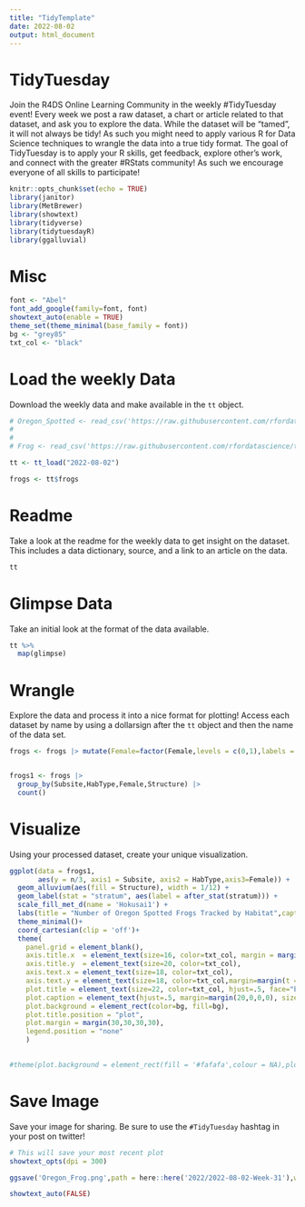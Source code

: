 ```yaml
---
title: "TidyTemplate"
date: 2022-08-02
output: html_document
---
```


# TidyTuesday

Join the R4DS Online Learning Community in the weekly #TidyTuesday event!
Every week we post a raw dataset, a chart or article related to that dataset, and ask you to explore the data.
While the dataset will be “tamed”, it will not always be tidy! As such you might need to apply various R for Data Science techniques to wrangle the data into a true tidy format.
The goal of TidyTuesday is to apply your R skills, get feedback, explore other’s work, and connect with the greater #RStats community!
As such we encourage everyone of all skills to participate!

```r

knitr::opts_chunk$set(echo = TRUE)
library(janitor)
library(MetBrewer)
library(showtext)
library(tidyverse)
library(tidytuesdayR)
library(ggalluvial)


```

# Misc

```r

font <- "Abel"
font_add_google(family=font, font)
showtext_auto(enable = TRUE) 
theme_set(theme_minimal(base_family = font))
bg <- "grey85"
txt_col <- "black"
```


# Load the weekly Data

Download the weekly data and make available in the `tt` object.

```r

# Oregon_Spotted <- read_csv('https://raw.githubusercontent.com/rfordatascience/tidytuesday/master/data/2022/2022-08-02/Oregon_spotted_frog_telemetry_at_Crane_Prairie_OR.csv')
# 
# 
# Frog <- read_csv('https://raw.githubusercontent.com/rfordatascience/tidytuesday/master/data/2022/2022-08-02/frog.csv')

tt <- tt_load("2022-08-02")

```
```r
frogs <- tt$frogs

```


# Readme

Take a look at the readme for the weekly data to get insight on the dataset.
This includes a data dictionary, source, and a link to an article on the data.

```r

tt

```


# Glimpse Data

Take an initial look at the format of the data available.

```r

tt %>% 
  map(glimpse)

```

# Wrangle

Explore the data and process it into a nice format for plotting! Access each dataset by name by using a dollarsign after the `tt` object and then the name of the data set.

```r
frogs <- frogs |> mutate(Female=factor(Female,levels = c(0,1),labels = c('Male','Female')))


frogs1 <- frogs |> 
  group_by(Subsite,HabType,Female,Structure) |> 
  count() 


```


# Visualize

Using your processed dataset, create your unique visualization.

```r

ggplot(data = frogs1,
       aes(y = n/3, axis1 = Subsite, axis2 = HabType,axis3=Female)) +
  geom_alluvium(aes(fill = Structure), width = 1/12) +
  geom_label(stat = "stratum", aes(label = after_stat(stratum))) +
  scale_fill_met_d(name = 'Hokusai1') +
  labs(title = "Number of Oregon Spotted Frogs Tracked by Habitat",caption = '# TidyTuesday | Data: usgs.gov | Design: Oluwafemi Oyedele',y='Number of Frogs')+
  theme_minimal()+
  coord_cartesian(clip = 'off')+
  theme(
    panel.grid = element_blank(),
    axis.title.x  = element_text(size=16, color=txt_col, margin = margin(10,0,0,0)),
    axis.title.y  = element_text(size=20, color=txt_col),
    axis.text.x = element_text(size=18, color=txt_col),
    axis.text.y = element_text(size=18, color=txt_col,margin=margin(t = 0,r = 20,b = 0,l = 10)),
    plot.title = element_text(size=22, color=txt_col, hjust=.5, face="bold", margin=margin(0,0,30,0)),
    plot.caption = element_text(hjust=.5, margin=margin(20,0,0,0), size=18, color=txt_col, face="bold"),
    plot.background = element_rect(color=bg, fill=bg),
    plot.title.position = "plot",
    plot.margin = margin(30,30,30,30),
    legend.position = "none"
    )

  
#theme(plot.background = element_rect(fill = '#fafafa',colour = NA),plot.margin = margin(t = 20,r = 20,b = 20,l = 20),panel.grid = element_blank(),plot.title.position  = 'plot',plot.title = element_text(margin = margin(t = 0,r = 10,b = 0,l = 0)))
```

# Save Image

Save your image for sharing. Be sure to use the `#TidyTuesday` hashtag in your post on twitter! 

```r

# This will save your most recent plot
showtext_opts(dpi = 300) 

ggsave('Oregon_Frog.png',path = here::here('2022/2022-08-02-Week-31'),width = 10,height = 9,dpi = 300)

showtext_auto(FALSE)


```
